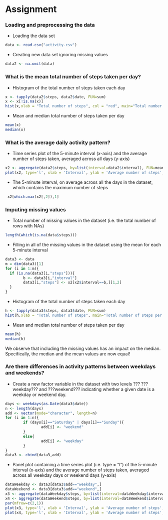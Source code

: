 Assignment
========================================================


### Loading and preprocessing the data

-  Loading the data set
```r
data <- read.csv("activity.csv")
```

-  Creating new data set ignoring missing values 
```r
data2 <- na.omit(data)
```

### What is the mean total number of steps taken per day?

-  Histogram of the total number of steps taken each day
```r
x <- tapply(data2$steps, data2$date, FUN=sum)
x <- x[!is.na(x)]
hist(x,xlab = "Total number of steps", col = "red", main="Total number of steps per day")
```

-  Mean and median total number of steps taken per day
```r
mean(x)
median(x)
```

### What is the average daily activity pattern?

-  Time series plot of the 5-minute interval (x-axis) and the average number of steps taken, averaged across all days (y-axis)
```r
x2 <- aggregate(data2$steps, by=list(interval=data2$interval), FUN=mean)
plot(x2, type='l', xlab = 'Interval', ylab = 'Average number of steps', main='Average number of steps, averaged across all days')
```

-  The 5-minute interval, on average across all the days in the dataset, which contains the maximum number of steps
```r
 x2[which.max(x2[,2]),1]
```

### Imputing missing values

-  Total number of missing values in the dataset (i.e. the total number of rows with NAs)
```r
length(which(is.na(data$steps)))
```

-  Filling in all of the missing values in the dataset using the mean for each 5-minute interval
```r
data3 <- data
m = dim(data3)[1]
for (i in 1:m){
  if (is.na(data3[i,"steps"])){
        b <- data3[i,"interval"] 
        data3[i,"steps"] <- x2[x2$interval==b,][1,2]   
  }      
}
```

-  Histogram of the total number of steps taken each day
```r
h <- tapply(data3$steps, data3$date, FUN=sum)
hist(h,xlab = "Total number of steps", main="Total number of steps per day")
```

-  Mean and median total number of steps taken per day
```r
mean(h)
median(h)
```
We observe that including the missing values has an impact on the median. Specifically, the median and the mean values are now equal!

### Are there differences in activity patterns between weekdays and weekends?

-  Create a new factor variable in the dataset with two levels ??? ???weekday??? and ???weekend??? indicating whether a given date is a weekday or weekend day.
```r
days <- weekdays(as.Date(data3$date))
n <- length(days)
add <- vector(mode="character", length=n)
for (i in 1:n){
        if (days[i]=="Saturday" | days[i]=="Sunday"){
                add[i] <- "weekend" 
        }
        else{
                add[i] <- "weekday"
        }
}
data3 <- cbind(data3,add)
```

-  Panel plot containing a time series plot (i.e. type = "l") of the 5-minute interval (x-axis) and the average number of steps taken, averaged across all weekday days or weekend days (y-axis)
```r
dataWeekday <- data3[data3$add=="weekday",] 
dataWeekend <- data3[data3$add=="weekend",]  
x3 <- aggregate(dataWeekday$steps, by=list(interval=dataWeekday$interval), FUN=mean)
x4 <- aggregate(dataWeekend$steps, by=list(interval=dataWeekend$interval), FUN=mean)
par(mfrow=c(2,1))
plot(x3, type='l', xlab = 'Interval', ylab = 'Average number of steps', main='Average number of steps, averaged across all weekday days' )
plot(x4, type='l', xlab = 'Interval', ylab = 'Average number of steps', main='Average number of steps, averaged across all weekend days ')
```



